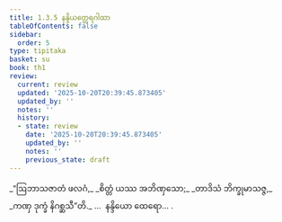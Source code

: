 ```yaml
---
title: 1.3.5 နန္ဒိယတ္ထေရဂါထာ
tableOfContents: false
sidebar:
  order: 5
type: tipitaka
basket: su
book: th1
review:
  current: review
  updated: '2025-10-20T20:39:45.873405'
  updated_by: ''
  notes: ''
  history:
  - state: review
    date: '2025-10-20T20:39:45.873405'
    updated_by: ''
    notes: ''
    previous_state: draft
---
```



<DynamicBreadcrumb />


<ReviewStatus review={frontmatter.review} showDetails={true} />

<HypothesisAnnotation frontmatter={frontmatter} />

<Division number="25" book="th1" e="ch" v="19" p="225">

<Paragraph number="58" type="verses" book="th1">
_“ဩဘာသဇာတံ ဖလဂံ,_  
_စိတ္တံ ယဿ အဘိဏှသော;_  
_တာဒိသံ ဘိက္ခုမာသဇ္ဇ,_  
_ကဏှ ဒုက္ခံ နိဂစ္ဆသီ”တိ._  


</Paragraph>
</Division>

<Paragraph number="59" type="center" book="th1">
…  နန္ဒိယော ထေရော… .
</Paragraph>